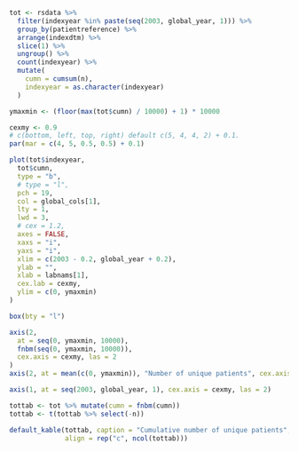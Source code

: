 ```r

tot <- rsdata %>%
  filter(indexyear %in% paste(seq(2003, global_year, 1))) %>%
  group_by(patientreference) %>%
  arrange(indexdtm) %>%
  slice(1) %>%
  ungroup() %>%
  count(indexyear) %>%
  mutate(
    cumn = cumsum(n),
    indexyear = as.character(indexyear)
  )

ymaxmin <- (floor(max(tot$cumn) / 10000) + 1) * 10000

cexmy <- 0.9
# c(bottom, left, top, right) default c(5, 4, 4, 2) + 0.1.
par(mar = c(4, 5, 0.5, 0.5) + 0.1)

plot(tot$indexyear,
  tot$cumn,
  type = "b",
  # type = "l",
  pch = 19,
  col = global_cols[1],
  lty = 1,
  lwd = 3,
  # cex = 1.2,
  axes = FALSE,
  xaxs = "i",
  yaxs = "i",
  xlim = c(2003 - 0.2, global_year + 0.2),
  ylab = "",
  xlab = labnams[1],
  cex.lab = cexmy,
  ylim = c(0, ymaxmin)
)

box(bty = "l")

axis(2,
  at = seq(0, ymaxmin, 10000),
  fnbm(seq(0, ymaxmin, 10000)),
  cex.axis = cexmy, las = 2
)
axis(2, at = mean(c(0, ymaxmin)), "Number of unique patients", cex.axis = cexmy, tick = FALSE, line = 3)

axis(1, at = seq(2003, global_year, 1), cex.axis = cexmy, las = 2)
```

```r
tottab <- tot %>% mutate(cumn = fnbm(cumn)) 
tottab <- t(tottab %>% select(-n)) 

default_kable(tottab, caption = "Cumulative number of unique patients", 
              align = rep("c", ncol(tottab)))
```
